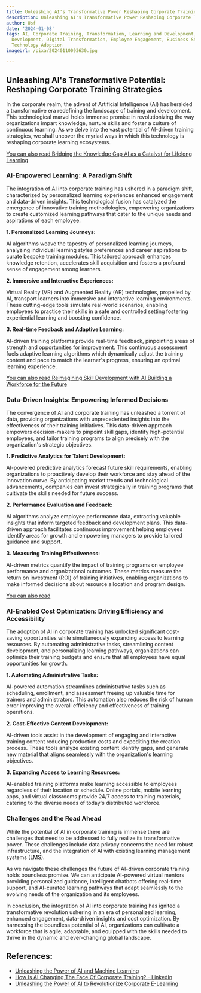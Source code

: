 ```yaml
---
title: Unleashing AI's Transformative Power Reshaping Corporate Training Strategies
description: Unleashing AI's Transformative Power Reshaping Corporate Training Strategies
author: Usf
date: '2024-01-08'
tags: AI, Corporate Training, Transformation, Learning and Development, Workforce
  Development, Digital Transformation, Employee Engagement, Business Strategy, Innovation,
  Technology Adoption
imageUrl: /pixa/20240110093630.jpg

---
```

## Unleashing AI's Transformative Potential: Reshaping Corporate Training Strategies

In the corporate realm, the advent of Artificial Intelligence (AI) has heralded a transformative era redefining the landscape of training and development. This technological marvel holds immense promise in revolutionizing the  way organizations impart knowledge, nurture skills and foster a culture of continuous learning. As we  delve into the vast potential of  AI-driven training strategies,  we shall uncover  the myriad ways in  which this technology is reshaping corporate learning ecosystems.

[You can also read Bridging the Knowledge Gap AI as a Catalyst for Lifelong Learning](Bridging%20the%20Knowledge%20Gap%20AI%20as%20a%20Catalyst%20for%20Lifelong%20Learning)


### AI-Empowered Learning:  A  Paradigm Shift

The integration of AI  into corporate training has ushered in a paradigm shift, characterized by personalized  learning experiences enhanced engagement and data-driven insights.  This technological fusion has catalyzed the emergence of innovative training methodologies, empowering organizations to create customized learning pathways that cater to the unique needs and aspirations of each employee.

**1. Personalized Learning Journeys:**

AI algorithms  weave the tapestry of personalized learning journeys, analyzing individual learning styles preferences and career  aspirations to curate bespoke training modules. This tailored approach enhances  knowledge retention, accelerates skill acquisition and fosters a profound sense of engagement among learners.

**2. Immersive and Interactive Experiences:**

Virtual Reality (VR) and Augmented  Reality (AR) technologies, propelled by AI, transport  learners into immersive  and interactive learning environments. These cutting-edge tools simulate  real-world scenarios, enabling employees to practice their skills in a safe and  controlled setting fostering experiential learning and  boosting confidence.

**3. Real-time Feedback and Adaptive Learning:**

AI-driven  training platforms provide real-time feedback, pinpointing areas of strength and opportunities for improvement. This continuous assessment fuels adaptive learning algorithms which dynamically adjust the  training content and pace to  match  the learner's progress, ensuring an optimal learning experience.

[You can also read Reimagining  Skill Development with AI Building a Workforce for the Future](Reimagining%20Skill%20Development%20with%20AI%20Building%20a%20Workforce%20for%20the%20Future)


### Data-Driven Insights: Empowering  Informed Decisions

The convergence of AI and  corporate training has unleashed a torrent of data, providing organizations with unprecedented insights into the effectiveness of their training initiatives.  This data-driven  approach empowers decision-makers to pinpoint skill gaps, identify high-potential employees, and tailor training programs to align precisely with the organization's strategic objectives.

**1. Predictive Analytics for Talent Development:**

AI-powered predictive analytics forecast future skill requirements, enabling organizations to proactively develop their  workforce and stay ahead of the innovation  curve. By anticipating  market trends and technological advancements, companies  can invest  strategically in training programs that  cultivate the skills needed for future success.

**2. Performance Evaluation  and Feedback:**

AI algorithms  analyze employee performance data,  extracting valuable insights that inform targeted feedback and development plans. This data-driven approach facilitates continuous  improvement helping employees identify areas for  growth and empowering managers to provide tailored guidance and support.

**3. Measuring Training Effectiveness:**

AI-driven metrics quantify the impact  of training programs on employee performance and organizational outcomes.  These metrics measure the return  on investment (ROI) of training initiatives, enabling organizations to make informed decisions about resource allocation and program  design.

[You can also read ]()


### AI-Enabled Cost  Optimization: Driving Efficiency and Accessibility

The adoption of AI in corporate training  has unlocked significant cost-saving opportunities while simultaneously expanding  access to learning resources. By  automating administrative tasks, streamlining content development, and personalizing learning pathways, organizations can optimize their training budgets and ensure that all employees have  equal opportunities for growth.

**1. Automating Administrative Tasks:**

AI-powered automation streamlines administrative tasks such as scheduling, enrollment, and assessment freeing up  valuable time for  trainers and administrators.  This automation also  reduces the risk of human error improving the overall efficiency and effectiveness of training operations.

**2. Cost-Effective Content Development:**

AI-driven tools assist in the development of engaging and  interactive training content reducing production  costs and expediting the creation process.  These tools analyze existing content identify gaps, and generate new material that aligns seamlessly with the  organization's  learning objectives.

**3. Expanding Access to Learning Resources:**

AI-enabled training platforms make learning accessible  to employees regardless of their location or schedule. Online portals, mobile  learning apps, and virtual classrooms provide  24/7 access to training materials,  catering to the diverse needs of today's distributed workforce.

### Challenges  and the Road Ahead

While the potential of AI in corporate training is immense  there are challenges that need to  be addressed  to fully realize its transformative power. These challenges include data privacy concerns the need for robust infrastructure, and the integration of  AI with existing learning management systems (LMS).

As we navigate these challenges the future of AI-driven  corporate  training holds boundless promise. We can anticipate AI-powered virtual mentors providing personalized guidance, intelligent chatbots offering  real-time support, and AI-curated learning  pathways that adapt  seamlessly to  the evolving needs of the organization and its  employees.

In conclusion, the integration of AI  into corporate  training has ignited a transformative revolution ushering in  an era  of personalized learning, enhanced engagement,  data-driven insights and cost optimization. By harnessing the boundless potential of AI, organizations can cultivate a workforce that is agile, adaptable,  and equipped with the skills needed to thrive in the dynamic and ever-changing global landscape.

## References:
- [Unleashing the Power of AI and Machine Learning](https://elearning.company/blog/transforming-the-field-of-training-and-development-unleashing-the-power-of-ai-and-machine-learning/)
- [How Is AI Changing The Face Of Corporate Training? - LinkedIn](https://www.linkedin.com/pulse/how-ai-changing-face-corporate-training-thinkdom-oyu0c)
- [Unleashing the Power of AI to Revolutionize Corporate E-Learning](https://www.linkedin.com/pulse/unleashing-power-ai-revolutionize-corporate-e-learning-varteq-wgzif?trk=article-ssr-frontend-pulse_more-articles_related-content-card)
